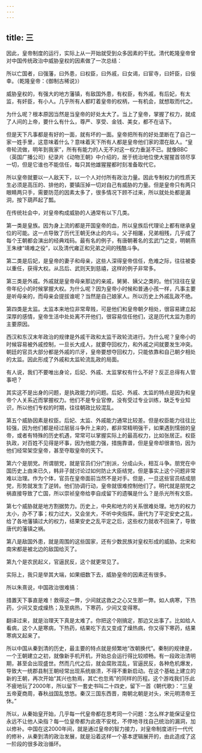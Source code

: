 ```yaml
---
---
---
```

title: 三
---



因此，皇帝制度的运行，实际上从一开始就受到众多因素的干扰。清代乾隆皇帝曾对中国传统政治中威胁皇权的因素做了一次总结：

所以亡国者，曰强藩，曰外患，曰权臣，曰外戚，曰女谒，曰宦寺，曰奸臣，曰佞幸。（乾隆皇帝：《御制古稀说》）

威胁皇权的，有强大的地方藩镇，有敌国外患，有权臣，有外戚，有后妃，有太监，有奸臣，有小人。几乎所有人都盯着皇帝的权柄，一有机会，就想取而代之。

为什么呢？根本原因当然是当皇帝的好处太大了。当上了皇帝，掌握了权力，就成了人间的上帝，要什么有什么，尊严、享受、金钱、美女，都不在话下。

但是天下凡事都是有好的一面，就有坏的一面。皇帝把所有的好处垄断在了自己一家一姓手里，这意味着什么？意味着天下所有人都是皇帝他们家的潜在敌人。“皇帝轮流做，明年到我家”，所有有能力的人无不对这一权力垂涎不已。就像BBC（英国广播公司）纪录片《动物王朝》中介绍的，居于统治地位使大猩猩首领尽享一切，但是它谁也不能信任，每只其他雄猩猩都时刻准备取代它。

所以皇帝就要以一人敌天下，以一个人对付所有政治力量。因此专制权力的性质天生必须是高压的、排他的，要镇压掉一切对自己有威胁的力量。但是皇帝只有两只眼睛两只手，需要防范的因素太多了，很多情况下顾不过来，所以就处处都是漏洞，按下葫芦起了瓢。

在传统社会中，对皇帝构成威胁的人通常有以下几类。

第一类是皇族。因为身上流的都是开国皇帝的血，所以皇族后代理论上都有继承皇位的可能。这一点导致了历代王朝无休止的内斗。父子相屠，兄弟相残，几乎成了每个王朝都会演出的经典戏码。最有名的例子，有唐朝著名的玄武门之变，明朝燕王朱棣“靖难之役”，以及清代雍正和兄弟之间的残酷斗争。

第二类是后妃，是皇帝的妻子和母亲，这些人深得皇帝信任，危难之际，往往被委以重任，获得大权。从吕后、武则天到慈禧，这样的例子非常多。

第三类是外戚。外戚就是皇帝母亲那边的亲戚，舅舅、姨父之类的。他们往往在皇帝年纪小的时候掌握大权。为什么呢？因为皇帝小时候和普通小孩一样，凡事主要是听母亲的，而母亲会提拔谁呢？当然是自己娘家人。所以历史上外戚乱政不绝。

第四类是太监。太监本来地位非常卑贱，可是他们和皇帝朝夕相处，很容易建立起深厚的感情，皇帝生活中处处离不开他们，很容易信任他们，这是历代太监为患的主要原因。

西汉和东汉末年政治的规律是外戚干政和太监干政轮流进行。为什么呢？皇帝小的时候容易被外戚控制，一旦长大成人，就要夺回权力，和外戚之间就要发生冲突。朝廷的官员大部分都是外戚的爪牙，皇帝要想夺回权力，只能依靠和自己朝夕相处的太监。因此形成了外戚和太监轮流乱政的局面。

有人说，我们不要唯出身论，后妃、外戚、太监掌权有什么不好？反正总得有人管事吧？

其实这不是出身的问题，是执政能力的问题。后妃、外戚、太监的特点是因为和皇帝个人关系近而掌握权力。他们不是专业官僚，没有受过专业训练，缺乏专业知识，所以他们专权的时期，往往朝政比较混乱。

第五个威胁因素是权臣。后妃、太监、外戚能力通常比较差。但是权臣能力往往比较强，因为他们都是经过层层斗争升上来的，都非常精明强干，如果遇到懦弱的皇帝，或者有特殊的历史机遇，常常可以掌握实际上的最高权力，比如张居正。权臣执政，对百姓不见得是坏事，因为他能力强，措施靠谱，但是皇帝却很害怕，因为他们经常架空皇帝，甚至夺取皇帝的天下。

第六个是朋党。所谓朋党，就是官员们分门别派，分成山头，相互斗争。朋党在中国历史上由来已久，韩非子就讨论过如何防止大臣结党，但是事实上这个问题非常难以治理。作为个体，官员在皇帝面前当然不是对手。但是，一旦这些官员结成朋党，形势就发生了逆转。他们协调行动，皇帝就很难控制他们了。明代就是朋党之祸直接导致了亡国，所以崇祯皇帝给李自成留下的遗嘱是什么？是杀光所有文臣。

第七个威胁就是地方割据势力。历史上，中央和地方的关系很难处理。地方的权力太小，办不了事；权力过大，又会坐大，不听中央指挥。唐代为了平定安史之乱，给了各地藩镇过大的权力，结果安史之乱平定之后，这些权力就收不回来了，导致唐代的藩镇之祸。

第八是敌国外患，就是周围的这些国家，还有少数民族对皇权形成的威胁。北宋和南宋都是被北边的敌国给灭了。

第九个是农民起义，官逼民反，这个就更常见了。

实际上，我只是举其大端，如果细数下去，威胁皇帝的因素还有很多。

所以朱熹说，中国政治很难搞：

措置天下事直是难！救得这一弊，少间就这救之之心又生那一弊。如人病寒，下热药，少间又变成燥热；及至病热，下寒药，少间又变得寒。

翻译过来，就是治理天下真是太难了。你把这个刚搞定，那边又出事了。比如给人看病，这个人是寒病，下热药，结果吃下去又变成了燥热病，你又得下寒药，结果寒病又起来了。

所以中国从秦到清的历史，最主要的特点就是频繁地“改朝换代”。秦制的规律是，一个王朝建立之初，就像新手机开机，开始总会运行得比较顺畅。有一段政治清明期，甚至会出现盛世。然而几代之后，就会腐败混乱，官逼民反，各种危机爆发，导致大一统郡县制王朝经常出现系统崩溃，不得不重新启动。在这个基础上建立的新的王朝，再次开始“其兴也勃焉，其亡也忽焉”的同样的历程。这个游戏我们乐此不疲地玩了2000年，所以留下一套史书叫二十四史，留下一首《朝代歌》：“三皇五帝夏商周，春秋战国乱悠悠。秦汉三国东西晋，南朝北朝是对头，宋元明清帝王休。”

所以，从秦始皇开始，几乎每一代皇帝都在思考同一个问题：怎么样才能保证皇位永远不让他人染指？每一位皇帝都为此夜不安枕，不停地寻找自己统治的漏洞，加以修补。中国在这2000年间，就是通过皇帝的智力接力，对皇帝制度进行一代代的修补，从秦到清的政治发展，就是沿着这样一个基本逻辑展开的，由此造成了这一阶段的很多政治循环。